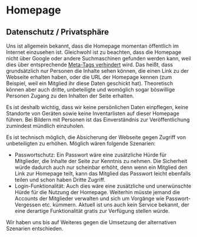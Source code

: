 # Homepage

## Datenschutz / Privatsphäre

Uns ist allgemein bekannt, dass die Homepage momentan öffentlich im Internet
einzusehen ist. Gleichwohl ist zu beachten, dass die Homepage nicht über Google
oder andere Suchmaschinen gefunden werden kann, weil dies über entsprechende
[Meta-Tags verhindert](https://moz.com/learn/seo/robots-meta-directives) wird.
Das heißt, dass grundsätzlich nur Personen die Inhalte sehen können, die einen
Link zu der Webseite erhalten haben, oder die URL der Homepage kennen (zum
Beispiel, weil ein Mitglied ihr diese Daten geschickt hat). Theoretisch können
aber auch dritte, unbeteiligte und womöglich sogar böswillige Personen Zugang zu
den Inhalten der Seite erhalten.

Es ist deshalb wichtig, dass wir keine persönlichen Daten einpflegen, keine
Standorte von Geräten sowie keine Inventarlisten auf dieser Homepage führen. Bei
Bildern mit Personen ist das Einverständnis zur Veröffentlichung zumindest
mündlich einzuholen.

Es ist technisch möglich, die Absicherung der Webseite gegen Zugriff von
unbeteiligten zu erhöhen. Möglich wären folgende Szenarien:

- Passwortschutz: Ein Passwort wäre eine zusätzliche Hürde für Mitglieder, die
  Inhalte der Seite zur Kenntnis zu nehmen. Die Sicherheit würde dadurch auch
  nur scheinbar erhöht, denn wenn ein Mitglied den Link zur Homepage teilt, kann
  das Mitglied das Passwort leicht ebenfalls teilen und schon haben Dritte
  Zugriff.
- Login-Funktionalität: Auch dies wäre eine zusätzliche und unerwünschte Hürde
  für die Nutzung der Homepage. Weiterhin müsste jemand die Accounts der
  Mitglieder verwalten und sich um Vorgänge wie Passwort-Vergessen etc. kümmern.
  Aktuell ist uns auch kein Service bekannt, der eine derartige Funktionalität
  gratis zur Verfügung stellen würde.

Wir haben uns bis auf Weiteres gegen die Umsetzung der alternativen Szenarien
entschieden.
